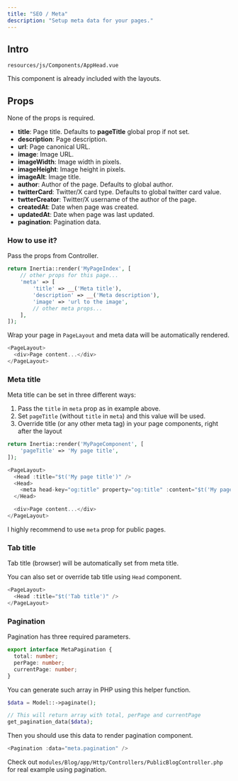 ```yaml
---
title: "SEO / Meta"
description: "Setup meta data for your pages."
---
```


## Intro

`resources/js/Components/AppHead.vue`

This component is already included with the layouts.

## Props

None of the props is required.

- **title**: Page title. Defaults to **pageTitle** global prop if not set.
- **description**: Page description.
- **url**: Page canonical URL.
- **image**: Image URL.
- **imageWidth**: Image width in pixels.
- **imageHeight**: Image height in pixels.
- **imageAlt**: Image title.
- **author**: Author of the page. Defaults to global author.
- **twitterCard**: Twitter/X card type. Defaults to global twitter card value.
- **twtterCreator**: Twitter/X username of the author of the page.
- **createdAt**: Date when page was created.
- **updatedAt**: Date when page was last updated.
- **pagination**: Pagination data.

### How to use it?

Pass the props from Controller.

```php
return Inertia::render('MyPageIndex', [
    // other props for this page...
    'meta' => [
        'title' => __('Meta title'),
        'description' => __('Meta description'),
        'image' => 'url to the image',
        // other meta props...
    ],
]);
```

Wrap your page in `PageLayout` and meta data will be automatically rendered.

```javascript MyPageIndex.vue
<PageLayout>
  <div>Page content...</div>
</PageLayout>
```

### Meta title

Meta title can be set in three different ways:

1. Pass the `title` in `meta` prop as in example above.
2. Set `pageTitle` (without `title` in `meta`) and this value will be used.
3. Override title (or any other meta tag) in your page components, right after the layout

<CodeGroup>

```php MyPageController.php
return Inertia::render('MyPageComponent', [
    'pageTitle' => 'My page title',
]);
```

```javascript MyPageIndex.vue
<PageLayout>
  <Head :title="$t('My page title')" />
  <Head>
    <meta head-key="og:title" property="og:title" :content="$t('My page title')" />
  </Head>

  <div>Page content...</div>
</PageLayout>
```

</CodeGroup>

<Info>I highly recommend to use `meta` prop for public pages.</Info>

### Tab title

Tab title (browser) will be automatically set from meta title.

You can also set or override tab title using `Head` component.

```javascript
<PageLayout>
  <Head :title="$t('Tab title')" />
</PageLayout>
```

### Pagination

Pagination has three required parameters.

```typescript
export interface MetaPagination {
  total: number;
  perPage: number;
  currentPage: number;
}
```

You can generate such array in PHP using this helper function.

```php
$data = Model::->paginate();

// This will return array with total, perPage and currentPage
get_pagination_data($data);
```

Then you should use this data to render pagination component.

```javascript
<Pagination :data="meta.pagination" />
```

Check out `modules/Blog/app/Http/Controllers/PublicBlogController.php` for real example using pagination.
